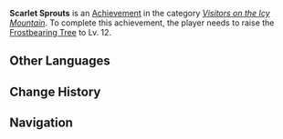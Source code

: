 {{Achievement Infobox
|title        = Scarlet Sprouts
|id           = 80066
|order id     = 0066
|category     = Visitors on the Icy Mountain
|description  = Raise the [[Frostbearing Tree's Gratitude|Frostbearing Tree]] to Lv. 12.
|requirements = 
|primogems    = 20
|tracking     = Tracks the number of times achieved (which cannot be higher than 1).
|topic        = Frostbearing Tree
|set          = Scarlet Sprouts
|tier         = 3
|tiers_total  = 3
|tier1        = Scarlet Sprouts (Tier 1)
|tier2        = Scarlet Sprouts (Tier 2)
|tier3        = Scarlet Sprouts (Tier 3)
|prev         = Scarlet Sprouts (Tier 2)
|next         = 
}}
'''Scarlet Sprouts''' is an [[Achievement]] in the category ''[[Visitors on the Icy Mountain]]''. To complete this achievement, the player needs to raise the [[Frostbearing Tree's Gratitude|Frostbearing Tree]] to Lv. 12.
<!--
==Trivia==

==Video Guides==
{{EVT
|video1   = 
|caption1 = 
}}
-->
==Other Languages==
{{Transclude|Scarlet Sprouts|Other Languages}}

==Change History==
{{Change History|1.2}}
<!--
==References==
{{Reflist}}
-->
==Navigation==
{{Achievement Navbox|Visitors on the Icy Mountain}}